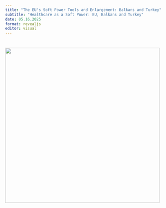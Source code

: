 ```yaml
---
title: "The EU's Soft Power Tools and Enlargement: Balkans and Turkey"
subtitle: "Healthcare as a Soft Power: EU, Balkans and Turkey"
date: 05.16.2025
format: revealjs
editor: visual
---
```


# ![](images/Build%20a%20Library%20Project-20.png){width="495"}

